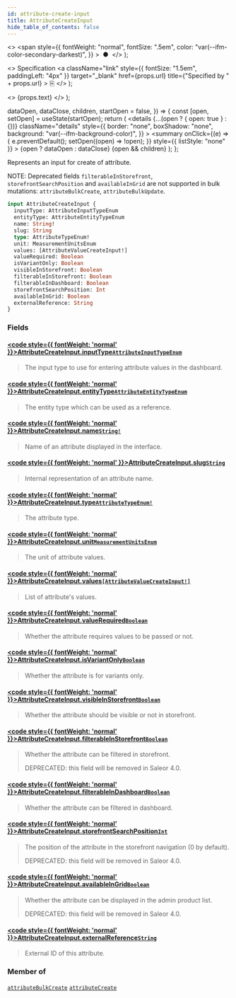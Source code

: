 ```yaml
---
id: attribute-create-input
title: AttributeCreateInput
hide_table_of_contents: false
---
```


  <>
    <span
      style={{
        fontWeight: "normal",
        fontSize: ".5em",
        color: "var(--ifm-color-secondary-darkest)",
      }}
    >
      &nbsp;●&nbsp;
    </span>
  </>
);

  <>
    Specification
    <a
      className="link"
      style={{ fontSize: "1.5em", paddingLeft: "4px" }}
      target="\_blank"
      href={props.url}
      title={"Specified by " + props.url}
    >
      ⎘
    </a>
  </>
);

  <>
    <span className={props.class}>{props.text}</span>
  </>
);


  dataOpen,
  dataClose,
  children,
  startOpen = false,
}) => {
  const [open, setOpen] = useState(startOpen);
  return (
    <details
      {...(open ? { open: true } : {})}
      className="details"
      style={{
        border: "none",
        boxShadow: "none",
        background: "var(--ifm-background-color)",
      }}
    >
      <summary
        onClick={(e) => {
          e.preventDefault();
          setOpen((open) => !open);
        }}
        style={{ listStyle: "none" }}
      >
        {open ? dataOpen : dataClose}
      </summary>
      {open && children}
    </details>
  );
};

Represents an input for create of attribute.

NOTE: Deprecated fields `filterableInStorefront`, `storefrontSearchPosition` and `availableInGrid` are not supported in bulk mutations: `attributeBulkCreate`, `attributeBulkUpdate`.

```graphql
input AttributeCreateInput {
  inputType: AttributeInputTypeEnum
  entityType: AttributeEntityTypeEnum
  name: String!
  slug: String
  type: AttributeTypeEnum!
  unit: MeasurementUnitsEnum
  values: [AttributeValueCreateInput!]
  valueRequired: Boolean
  isVariantOnly: Boolean
  visibleInStorefront: Boolean
  filterableInStorefront: Boolean
  filterableInDashboard: Boolean
  storefrontSearchPosition: Int
  availableInGrid: Boolean
  externalReference: String
}
```

### Fields

#### [<code style={{ fontWeight: 'normal' }}>AttributeCreateInput.<b>inputType</b></code>](#)<Bullet />[`AttributeInputTypeEnum`](../../../api-storefront/attributes/enums/attribute-input-type-enum) <Badge class="badge badge--secondary" text="enum"/>

> The input type to use for entering attribute values in the dashboard.

#### [<code style={{ fontWeight: 'normal' }}>AttributeCreateInput.<b>entityType</b></code>](#)<Bullet />[`AttributeEntityTypeEnum`](../../../api-storefront/attributes/enums/attribute-entity-type-enum) <Badge class="badge badge--secondary" text="enum"/>

> The entity type which can be used as a reference.

#### [<code style={{ fontWeight: 'normal' }}>AttributeCreateInput.<b>name</b></code>](#)<Bullet />[`String!`](../../../api-storefront/miscellaneous/scalars/string) <Badge class="badge badge--secondary" text="non-null"/> <Badge class="badge badge--secondary" text="scalar"/>

> Name of an attribute displayed in the interface.

#### [<code style={{ fontWeight: 'normal' }}>AttributeCreateInput.<b>slug</b></code>](#)<Bullet />[`String`](../../../api-storefront/miscellaneous/scalars/string) <Badge class="badge badge--secondary" text="scalar"/>

> Internal representation of an attribute name.

#### [<code style={{ fontWeight: 'normal' }}>AttributeCreateInput.<b>type</b></code>](#)<Bullet />[`AttributeTypeEnum!`](../../../api-storefront/attributes/enums/attribute-type-enum) <Badge class="badge badge--secondary" text="non-null"/> <Badge class="badge badge--secondary" text="enum"/>

> The attribute type.

#### [<code style={{ fontWeight: 'normal' }}>AttributeCreateInput.<b>unit</b></code>](#)<Bullet />[`MeasurementUnitsEnum`](../../../api-storefront/miscellaneous/enums/measurement-units-enum) <Badge class="badge badge--secondary" text="enum"/>

> The unit of attribute values.

#### [<code style={{ fontWeight: 'normal' }}>AttributeCreateInput.<b>values</b></code>](#)<Bullet />[`[AttributeValueCreateInput!]`](../../../api-storefront/attributes/inputs/attribute-value-create-input) <Badge class="badge badge--secondary" text="list"/> <Badge class="badge badge--secondary" text="input"/>

> List of attribute's values.

#### [<code style={{ fontWeight: 'normal' }}>AttributeCreateInput.<b>valueRequired</b></code>](#)<Bullet />[`Boolean`](../../../api-storefront/miscellaneous/scalars/boolean) <Badge class="badge badge--secondary" text="scalar"/>

> Whether the attribute requires values to be passed or not.

#### [<code style={{ fontWeight: 'normal' }}>AttributeCreateInput.<b>isVariantOnly</b></code>](#)<Bullet />[`Boolean`](../../../api-storefront/miscellaneous/scalars/boolean) <Badge class="badge badge--secondary" text="scalar"/>

> Whether the attribute is for variants only.

#### [<code style={{ fontWeight: 'normal' }}>AttributeCreateInput.<b>visibleInStorefront</b></code>](#)<Bullet />[`Boolean`](../../../api-storefront/miscellaneous/scalars/boolean) <Badge class="badge badge--secondary" text="scalar"/>

> Whether the attribute should be visible or not in storefront.

#### [<code style={{ fontWeight: 'normal' }}>AttributeCreateInput.<b>filterableInStorefront</b></code>](#)<Bullet />[`Boolean`](../../../api-storefront/miscellaneous/scalars/boolean) <Badge class="badge badge--secondary" text="scalar"/>

> Whether the attribute can be filtered in storefront.
>
> DEPRECATED: this field will be removed in Saleor 4.0.

#### [<code style={{ fontWeight: 'normal' }}>AttributeCreateInput.<b>filterableInDashboard</b></code>](#)<Bullet />[`Boolean`](../../../api-storefront/miscellaneous/scalars/boolean) <Badge class="badge badge--secondary" text="scalar"/>

> Whether the attribute can be filtered in dashboard.

#### [<code style={{ fontWeight: 'normal' }}>AttributeCreateInput.<b>storefrontSearchPosition</b></code>](#)<Bullet />[`Int`](../../../api-storefront/miscellaneous/scalars/int) <Badge class="badge badge--secondary" text="scalar"/>

> The position of the attribute in the storefront navigation (0 by default).
>
> DEPRECATED: this field will be removed in Saleor 4.0.

#### [<code style={{ fontWeight: 'normal' }}>AttributeCreateInput.<b>availableInGrid</b></code>](#)<Bullet />[`Boolean`](../../../api-storefront/miscellaneous/scalars/boolean) <Badge class="badge badge--secondary" text="scalar"/>

> Whether the attribute can be displayed in the admin product list.
>
> DEPRECATED: this field will be removed in Saleor 4.0.

#### [<code style={{ fontWeight: 'normal' }}>AttributeCreateInput.<b>externalReference</b></code>](#)<Bullet />[`String`](../../../api-storefront/miscellaneous/scalars/string) <Badge class="badge badge--secondary" text="scalar"/>

> External ID of this attribute.
>
> <Badge text="Added in Saleor 3.10" class="secondary margin-bottom--sm" />

### Member of

[`attributeBulkCreate`](../../../api-storefront/attributes/mutations/attribute-bulk-create) <Badge class="badge badge--secondary" text="mutation"/><Bullet />[`attributeCreate`](../../../api-storefront/attributes/mutations/attribute-create) <Badge class="badge badge--secondary" text="mutation"/>

